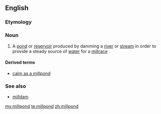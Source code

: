 ==English==

===Etymology===
{{compound|mill|pond|lang=en}}

===Noun===
{{en-noun}}

# A [[pond]] or [[reservoir]] produced by damming a [[river]] or [[stream]] in order to provide a steady source of [[water]] for a [[millrace]]

====Derived terms====
* [[calm as a millpond]]

===See also===
* [[milldam]]

[[my:millpond]]
[[te:millpond]]
[[zh:millpond]]